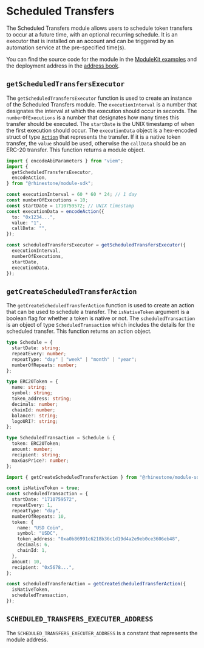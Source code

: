 # Scheduled Transfers

The Scheduled Transfers module allows users to schedule token transfers to occur at a future time, with an optional recurring schedule. It is an executor that is installed on an account and can be triggered by an automation service at the pre-specified time(s).

You can find the source code for the module in the [ModuleKit examples](https://github.com/rhinestonewtf/modulekit/blob/main/examples/src/ScheduledTransactions/ScheduledTransfers.sol) and the deployment address in the [address book](../../overview/address-book.mdx).

## `getScheduledTransfersExecutor`

The `getScheduledTransfersExecutor` function is used to create an instance of the Scheduled Transfers module. The `executionInterval` is a number that designates the interval at which the execution should occur in seconds. The `numberOfExecutions` is a number that designates how many times this transfer should be executed. The `startDate` is the UNIX timestamp of when the first execution should occur. The `executionData` object is a hex-encoded struct of type [`Action`](../build/accounts#action-object) that represents the transfer. If it is a native token transfer, the `value` should be used, otherwise the `callData` should be an ERC-20 transfer. This function returns a module object.

```typescript
import { encodeAbiParameters } from "viem";
import {
  getScheduledTransfersExecutor,
  encodeAction,
} from "@rhinestone/module-sdk";

const executionInterval = 60 * 60 * 24; // 1 day
const numberOfExecutions = 10;
const startDate = 1710759572; // UNIX timestamp
const executionData = encodeAction({
  to: "0x1234...",
  value: "1",
  callData: "",
});

const scheduledTransfersExecutor = getScheduledTransfersExecutor({
  executionInterval,
  numberOfExecutions,
  startDate,
  executionData,
});
```

## `getCreateScheduledTransferAction`

The `getCreateScheduledTransferAction` function is used to create an action that can be used to schedule a transfer. The `isNativeToken` argument is a boolean flag for whether a token is native or not. The `scheduledTransaction` is an object of type `ScheduledTransaction` which includes the details for the scheduled transfer. This function returns an action object.

```typescript
type Schedule = {
  startDate: string;
  repeatEvery: number;
  repeatType: "day" | "week" | "month" | "year";
  numberOfRepeats: number;
};

type ERC20Token = {
  name: string;
  symbol: string;
  token_address: string;
  decimals: number;
  chainId: number;
  balance?: string;
  logoURI?: string;
};

type ScheduledTransaction = Schedule & {
  token: ERC20Token;
  amount: number;
  recipient: string;
  maxGasPrice?: number;
};
```

```typescript
import { getCreateScheduledTransferAction } from "@rhinestone/module-sdk";

const isNativeToken = true;
const scheduledTransaction = {
  startDate: "1710759572",
  repeatEvery: 1,
  repeatType: "day",
  numberOfRepeats: 10,
  token: {
    name: "USD Coin",
    symbol: "USDC",
    token_address: "0xa0b86991c6218b36c1d19d4a2e9eb0ce3606eb48",
    decimals: 6,
    chainId: 1,
  },
  amount: 10,
  recipient: "0x5678...",
};

const scheduledTransferAction = getCreateScheduledTransferAction({
  isNativeToken,
  scheduledTransaction,
});
```

## `SCHEDULED_TRANSFERS_EXECUTER_ADDRESS`

The `SCHEDULED_TRANSFERS_EXECUTER_ADDRESS` is a constant that represents the module address.
